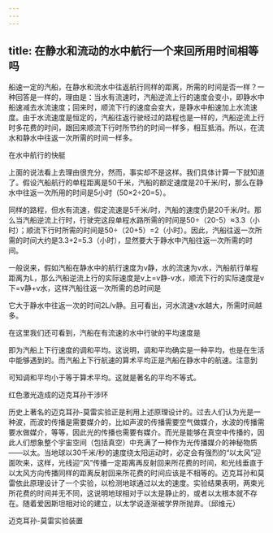 ```yaml
---
---
---
```

title: 在静水和流动的水中航行一个来回所用时间相等吗
---




船速一定的汽船，在静水和流水中往返航行同样的距离，所需的时间是否一样？一种回答是一样的，理由是：当水有流速时，汽船逆流上行的速度会变小，即静水中船速减去水流速度；回来时，顺流下行的速度会变大，是静水中船速加上水流速度。由于水流速度是恒定的，汽船往返行驶经过的路程也是一样的，汽船逆流上行时多花费的时间，跟回来顺流下行时所节约的时间一样多，相互抵消。所以，在流水和静水中往返一次所需的时间一样多。

在水中航行的快艇



上面的说法看上去理由很充分，然而，事实却不是这样。我们具体计算一下就知道了。假设汽船航行的单程距离是50千米，汽船的额定速度是20千米/时，那么在静水中往返一次所用的时间是5小时（50×2÷20=5）。

同样的路程，但水有流速，假定流速是5千米/时，汽船的速度仍是20千米/时。那么当汽船逆流上行时，行驶完这段单程水路所需的时间是50÷（20-5）≈3.3（小时）；顺流下行时所需的时间是50÷（20+5）=2（小时）。因此，汽船往返一次所需的时间大约是3.3+2=5.3（小时），显然要大于静水中汽船往返一次所需的时间。

一般说来，假如汽船在静水中的航行速度为v静，水的流速为v水，汽船航行单程距离为L，那么汽船逆流上行的实际速度是v上=v静-v水，顺流下行的实际速度是v下=v静+v水，这样汽船往返一次所需的总时间是



它大于静水中往返一次的时间2L/v静。且可看出，河水流速v水越大，所需时间越多。

在这里我们还可看到，汽船在有流速的水中行驶的平均速度是



即为汽船上下行速度的调和平均。这说明，调和平均确实是一种平均，也是在生活中能够遇到的。而汽船上下行航速的算术平均正是汽船在静水中的航速。注意到



可知调和平均小于等于算术平均。这就是著名的平均不等式。

红色激光造成的迈克耳孙干涉环



历史上著名的迈克耳孙-莫雷实验正是利用上述原理设计的。过去人们认为光是一种波，而波的传播是需要媒介的，比如声波的传播需要空气做媒介，水波的传播需要水做媒介，等等，因此光的传播也需要有媒介。而光是能够在真空中传播的，因此人们想象整个宇宙空间（包括真空）中充满了一种作为光传播媒介的神秘物质——以太。当地球以30千米/秒的速度绕太阳运动时，必定会有强烈的“以太风”迎面吹来，这样，光线迎“风”传播一定距离再反射回来所花费的时间，和光线垂直于以太风方向传播同样的距离反射回来所花费的时间应该是不相等的。迈克耳孙和莫雷依此原理设计了一个实验，以检测地球通过以太的速度。实验结果表明，两束光所花费的时间并无不同，这说明地球相对于以太是静止的，或者以太根本就不存在。随着爱因斯坦相对论的建立，以太学说逐渐被学界所抛弃。（邱维元）

迈克耳孙-莫雷实验装置